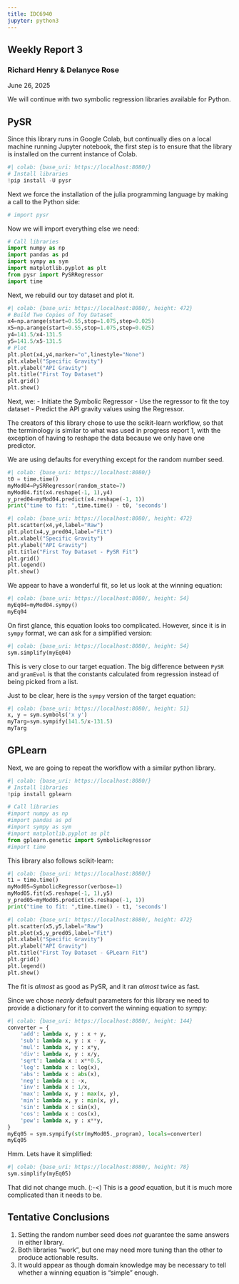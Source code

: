 ```yaml
---
title: IDC6940
jupyter: python3
---
```


## Weekly Report 3
### Richard Henry & Delanyce Rose

June 26, 2025

We will continue with two symbolic regression libraries available for Python.

## PySR
Since this library runs in Google Colab, but continually dies on a local machine running Jupyter notebook, the first step is to ensure that the library is installed on the current instance of Colab.


```python
#| colab: {base_uri: https://localhost:8080/}
# Install libraries
!pip install -U pysr
```

Next we force the installation of the julia programming language by making a call to the Python side:

```python
# import pysr
```

Now we will import everything else we need:

```python
# Call libraries
import numpy as np
import pandas as pd
import sympy as sym
import matplotlib.pyplot as plt
from pysr import PySRRegressor
import time
```

Next, we rebuild our toy dataset and plot it.

```python
#| colab: {base_uri: https://localhost:8080/, height: 472}
# Build Two Copies of Toy Dataset
x4=np.arange(start=0.55,stop=1.075,step=0.025)
x5=np.arange(start=0.55,stop=1.075,step=0.025)
y4=141.5/x4-131.5
y5=141.5/x5-131.5
# Plot
plt.plot(x4,y4,marker="o",linestyle="None")
plt.xlabel("Specific Gravity")
plt.ylabel("API Gravity")
plt.title("First Toy Dataset")
plt.grid()
plt.show()
```

Next, we:
- Initiate the Symbolic Regressor
- Use the regressor to fit the toy dataset
- Predict the API gravity values using the Regressor.

The creators of this library chose to use the scikit-learn workflow, so that the terminology is similar to what was used in progress report 1, with the exception of having to reshape the data because we only have one predictor.

We are using defaults for everything except for the random number seed.

```python
#| colab: {base_uri: https://localhost:8080/}
t0 = time.time()
myMod04=PySRRegressor(random_state=7)
myMod04.fit(x4.reshape(-1, 1),y4)
y_pred04=myMod04.predict(x4.reshape(-1, 1))
print("time to fit: ",time.time() - t0, 'seconds')
```

```python
#| colab: {base_uri: https://localhost:8080/, height: 472}
plt.scatter(x4,y4,label="Raw")
plt.plot(x4,y_pred04,label="Fit")
plt.xlabel("Specific Gravity")
plt.ylabel("API Gravity")
plt.title("First Toy Dataset - PySR Fit")
plt.grid()
plt.legend()
plt.show()
```

We appear to have a wonderful fit, so let us look at the winning equation:

```python
#| colab: {base_uri: https://localhost:8080/, height: 54}
myEq04=myMod04.sympy()
myEq04
```

On first glance, this equation looks too complicated.  However, since it is in `sympy` format, we can ask for a simplified version:

```python
#| colab: {base_uri: https://localhost:8080/, height: 54}
sym.simplify(myEq04)
```

This is very close to our target equation.  The big difference between `PySR` and `gramEvol` is that the constants calculated from regression instead of being picked from a list.

Just to be clear, here is the `sympy` version of the target equation:

```python
#| colab: {base_uri: https://localhost:8080/, height: 51}
x, y = sym.symbols('x y')
myTarg=sym.sympify(141.5/x-131.5)
myTarg
```

## GPLearn
Next, we are going to repeat the workflow with a similar python library.

```python
#| colab: {base_uri: https://localhost:8080/}
# Install libraries
!pip install gplearn
```

```python
# Call libraries
#import numpy as np
#import pandas as pd
#import sympy as sym
#import matplotlib.pyplot as plt
from gplearn.genetic import SymbolicRegressor
#import time
```

This library also follows scikit-learn:

```python
#| colab: {base_uri: https://localhost:8080/}
t1 = time.time()
myMod05=SymbolicRegressor(verbose=1)
myMod05.fit(x5.reshape(-1, 1),y5)
y_pred05=myMod05.predict(x5.reshape(-1, 1))
print("time to fit: ",time.time() - t1, 'seconds')
```

```python
#| colab: {base_uri: https://localhost:8080/, height: 472}
plt.scatter(x5,y5,label="Raw")
plt.plot(x5,y_pred05,label="Fit")
plt.xlabel("Specific Gravity")
plt.ylabel("API Gravity")
plt.title("First Toy Dataset - GPLearn Fit")
plt.grid()
plt.legend()
plt.show()
```

The fit is *almost* as good as PySR, and it ran *almost* twice as fast.

Since we chose *nearly* default parameters for this library we need to provide a dictionary for it to convert the winning equation to sympy:

```python
#| colab: {base_uri: https://localhost:8080/, height: 144}
converter = {
    'add': lambda x, y : x + y,
    'sub': lambda x, y : x - y,
    'mul': lambda x, y : x*y,
    'div': lambda x, y : x/y,
    'sqrt': lambda x : x**0.5,
    'log': lambda x : log(x),
    'abs': lambda x : abs(x),
    'neg': lambda x : -x,
    'inv': lambda x : 1/x,
    'max': lambda x, y : max(x, y),
    'min': lambda x, y : min(x, y),
    'sin': lambda x : sin(x),
    'cos': lambda x : cos(x),
    'pow': lambda x, y : x**y,
}
myEq05 = sym.sympify(str(myMod05._program), locals=converter)
myEq05
```

Hmm. Lets have it simplified:

```python
#| colab: {base_uri: https://localhost:8080/, height: 78}
sym.simplify(myEq05)
```

That did not change much. (:-<)  This is a *good* equation, but it is much more complicated than it needs to be.

## Tentative Conclusions
1. Setting the random number seed does *not* guarantee the same answers in either library.
2. Both libraries "work", but one may need more tuning than the other to produce actionable results.
3. It would appear as though domain knowledge may be necessary to tell whether a winning equation is "simple" enough.

